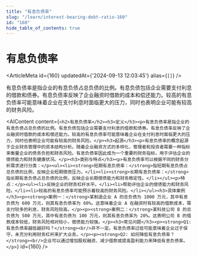 ```yaml
---
title: "有息负债率"
slug: "/learn/interest-bearing-debt-ratio-160"
id: "160"
hide_table_of_contents: true
---
```



# 有息负债率

<ArticleMeta id={160} updatedAt={'2024-09-13 12:03:45'} alias={`[]`} />
<div className='border-solid border-b border-t-0 my-4 border-[var(--ifm-color-gray-300)]' />

有息负债率是指企业的有息负债占总负债的比例。有息负债包括企业需要支付利息的借款和债券。有息负债率反映了企业融资时借款的成本和偿还能力。较高的有息负债率可能意味着企业在支付利息时面临更大的压力，同时也表明企业可能有较高的财务风险。

<AIContent content={`<h2>有息负债率</h2><h3>定义</h3><p>有息负债率是指企业的有息负债占总负债的比例。有息负债包括企业需要支付利息的借款和债券。有息负债率反映了企业融资时借款的成本和偿还能力。较高的有息负债率可能意味着企业在支付利息时面临更大的压力，同时也表明企业可能有较高的财务风险。</p><h3>起源</h3><p>有息负债率的概念起源于企业财务管理中的资本结构分析。随着企业融资方式的多样化，管理者和投资者需要一种指标来衡量企业的债务负担和财务风险。有息负债率因此成为一个重要的财务指标，用于评估企业的偿债能力和财务健康状况。</p><h3>类别与特点</h3><p>有息负债率可以根据不同的财务分析需求进行分类：</p><ul><li><strong>短期有息负债率：</strong>指短期有息负债占总负债的比例，反映企业短期偿债压力。</li><li><strong>长期有息负债率：</strong>指长期有息负债占总负债的比例，反映企业长期偿债能力和财务稳定性。</li></ul><p>特点：</p><ul><li>反映企业的财务杠杆水平。</li><li>帮助评估企业的偿债能力和财务风险。</li><li>较高的有息负债率可能预示着较高的财务风险。</li></ul><h3>具体案例</h3><p><strong>案例一：</strong>某制造企业 A 的总负债为 1000 万元，其中有息负债为 600 万元，则其有息负债率为 60%。这意味着企业 A 在融资时有较高的借款成本，需支付较多的利息，财务风险较高。</p><p><strong>案例二：</strong>某科技公司 B 的总负债为 500 万元，其中有息负债为 100 万元，则其有息负债率为 20%。这表明公司 B 的借款成本较低，财务风险相对较小，偿债能力较强。</p><h3>常见问题</h3><p><strong>Q1: 有息负债率越低越好吗？</strong><br/>并不一定。有息负债率过低可能意味着企业过于保守，未充分利用财务杠杆来扩大业务。</p><p><strong>Q2: 如何降低有息负债率？</strong><br/>企业可以通过增加股权融资、减少借款或提高盈利能力来降低有息负债率。</p>`} id={160} />
